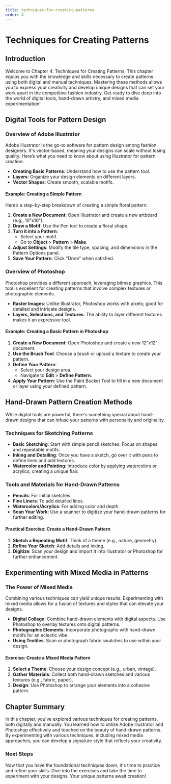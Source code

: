 ```yaml
---
title: techniques-for-creating-patterns
order: 4
---
```


# Techniques for Creating Patterns

## Introduction

Welcome to Chapter 4: Techniques for Creating Patterns. This chapter equips you with the knowledge and skills necessary to create patterns using both digital and manual techniques. Mastering these methods allows you to express your creativity and develop unique designs that can set your work apart in the competitive fashion industry. Get ready to dive deep into the world of digital tools, hand-drawn artistry, and mixed media experimentation!

## Digital Tools for Pattern Design

### Overview of Adobe Illustrator

Adobe Illustrator is the go-to software for pattern design among fashion designers. It's vector-based, meaning your designs can scale without losing quality. Here’s what you need to know about using Illustrator for pattern creation:

- **Creating Basic Patterns**: Understand how to use the pattern tool.
- **Layers**: Organize your design elements on different layers.
- **Vector Shapes**: Create smooth, scalable motifs.

#### Example: Creating a Simple Pattern

Here’s a step-by-step breakdown of creating a simple floral pattern:

1. **Create a New Document**: Open Illustrator and create a new artboard (e.g., 10"x10").
2. **Draw a Motif**: Use the Pen tool to create a floral shape.
3. **Turn it into a Pattern**:
    - Select your motif.
    - Go to **Object** > **Pattern** > **Make**.
4. **Adjust Settings**: Modify the tile type, spacing, and dimensions in the Pattern Options panel.
5. **Save Your Pattern**: Click "Done" when satisfied.

### Overview of Photoshop

Photoshop provides a different approach, leveraging bitmap graphics. This tool is excellent for creating patterns that involve complex textures or photographic elements.

- **Raster Images**: Unlike Illustrator, Photoshop works with pixels; good for detailed and intricate designs.
- **Layers, Selections, and Textures**: The ability to layer different textures makes it an expressive tool.

#### Example: Creating a Basic Pattern in Photoshop

1. **Create a New Document**: Open Photoshop and create a new 12"x12" document.
2. **Use the Brush Tool**: Choose a brush or upload a texture to create your pattern.
3. **Define Your Pattern**:
   - Select your design area.
   - Navigate to **Edit** > **Define Pattern**.
4. **Apply Your Pattern**: Use the Paint Bucket Tool to fill in a new document or layer using your defined pattern.

## Hand-Drawn Pattern Creation Methods

While digital tools are powerful, there's something special about hand-drawn designs that can infuse your patterns with personality and originality.

### Techniques for Sketching Patterns

- **Basic Sketching**: Start with simple pencil sketches. Focus on shapes and repeatable motifs.
- **Inking and Detailing**: Once you have a sketch, go over it with pens to define lines and add textures.
- **Watercolor and Painting**: Introduce color by applying watercolors or acrylics, creating a unique flair.

### Tools and Materials for Hand-Drawn Patterns

- **Pencils**: For initial sketches.
- **Fine Liners**: To add detailed lines.
- **Watercolors/Acrylics**: For adding color and depth.
- **Scan Your Work**: Use a scanner to digitize your hand-drawn patterns for further editing.

#### Practical Exercise: Create a Hand-Drawn Pattern

1. **Sketch a Repeating Motif**: Think of a theme (e.g., nature, geometry).
2. **Refine Your Sketch**: Add details and inking.
3. **Digitize**: Scan your design and import it into Illustrator or Photoshop for further enhancement.

## Experimenting with Mixed Media in Patterns

### The Power of Mixed Media

Combining various techniques can yield unique results. Experimenting with mixed media allows for a fusion of textures and styles that can elevate your designs.

- **Digital Collage**: Combine hand-drawn elements with digital aspects. Use Photoshop to overlay textures onto digital patterns.
- **Photographic Elements**: Incorporate photographs with hand-drawn motifs for an eclectic vibe.
- **Using Textiles**: Scan or photograph fabric swatches to use within your design.

#### Exercise: Create a Mixed Media Pattern

1. **Select a Theme**: Choose your design concept (e.g., urban, vintage).
2. **Gather Materials**: Collect both hand-drawn sketches and various textures (e.g., fabric, paper).
3. **Design**: Use Photoshop to arrange your elements into a cohesive pattern.

## Chapter Summary

In this chapter, you've explored various techniques for creating patterns, both digitally and manually. You learned how to utilize Adobe Illustrator and Photoshop effectively and touched on the beauty of hand-drawn patterns. By experimenting with various techniques, including mixed media approaches, you can develop a signature style that reflects your creativity.

### Next Steps

Now that you have the foundational techniques down, it's time to practice and refine your skills. Dive into the exercises and take the time to experiment with your designs. Your unique patterns await creation!
